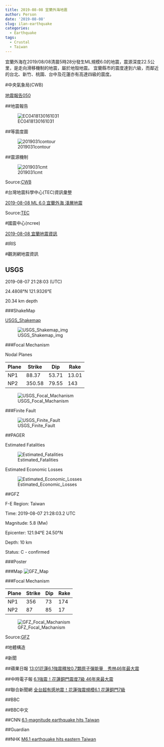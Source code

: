 ```yaml
---
title: 2019-08-08 宜蘭外海地震
author: Person
date: '2019-08-08'
slug: ilan-earthquake
categories:
  - Earthquake
tags:
  - Crustal
  - Taiwan
---
```


宜蘭外海在2019/08/08清晨5時28分發生ML規模6.0的地震，震源深度22.5公里，是走向滑移機制的地震，屬於地殼地震。
宜蘭縣市的震度達到六級，而鄰近的台北、新竹、桃園、台中及花蓮亦有高達四級的震度。



#中央氣象局(CWB)

[地震報告050](https://www.cwb.gov.tw/V7/earthquake/Data/quake/EC0418130161031.htm)

##地震報告

![EC0418130161031](images/20190418/EC0418130161031.gif)


##等震度圖

![2019031contour](images/20190418/2019031contour.gif)


##震源機制

![2019031cmt](images/20190418/2019031cmt.gif)


Source:[CWB](http://www.cwb.gov.tw/V7/index.htm)


#台灣地震科學中心(TEC)資訊彙整

[2019-08-08 ML 6.0 宜蘭外海 淺層地震](http://tec.earth.sinica.edu.tw/new_web/upload/news/EQfile/2019-08-08_M6.0.pdf)


Source:[TEC](http://tec.earth.sinica.edu.tw/new_web/index.php)


#國震中心(ncree)

[2019-08-08 宜蘭地震資訊](https://www.ncree.narl.org.tw/assets/file/20190808_%E5%AE%9C%E8%98%AD%E5%9C%B0%E9%9C%87%E5%BD%99%E6%95%B4%E7%B0%A1%E5%A0%B1_V2.0.pdf)


#IRIS

[]()


#觀測網地震資訊

## USGS
2019-08-07 21:28:03 (UTC)

24.4808°N 121.9326°E

20.34 km depth

###ShakeMap

[USGS_Shakemap](https://earthquake.usgs.gov/earthquakes/eventpage/us6000522g/shakemap/intensity)

![USGS_Shakemap_img](images/20190807/us6000522g_intensity.jpg)

###Focal Mechanism

Nodal Planes

| Plane | Strike | Dip  | Rake |
| ----- | ------ | ---- | ---- |
| NP1   | 88.37 | 53.71  | 13.01  |
| NP2   | 350.58 | 79.55  | 143  |

![USGS_Focal_Machanism](images/20190807/us6000522g_moment-tensor.png)

###Finite Fault

![USGS_Finite_Fault](images/20190807/us6000522g_finite_fault.png)

##PAGER

Estimated Fatalities

![Estimated_Fatalities](images/20190807/us6000522g_alertfatal_small.png)

Estimated Economic Losses

![Estimated_Economic_Losses](images/20190807/us6000522g_alertecon_small.png)


##GFZ

F-E Region:	Taiwan	

Time:	2019-08-07 21:28:03.2 UTC

Magnitude:	5.8 (Mw)

Epicenter:	121.94°E  24.50°N

Depth:	10 km

Status:	C - confirmed


###Poster


###Map
![GFZ_Map](images/20190418/gfz2019pjye.jpg)

###Focal Mechanism

| Plane | Strike | Dip  | Rake |
| ----- | ------ | ---- | ---- |
| NP1   | 356    |  73  | 174  |
| NP2   |  87    |  85  |  17  |


![GFZ_Focal_Machanism](images/20190418/gfz2019pjye_bb.png)

Source:[GFZ](http://geofon.gfz-potsdam.de/eqinfo/event.php?id=gfz2019pjye)

#地體構造



#新聞

##蘋果日報
[13:01花蓮6.1強震釋放0.7顆原子彈能量　秀林46年最大震](https://tw.appledaily.com/new/realtime/20190418/1552633/)

##中時電子報
[6.1強震！花蓮銅門震度7級 46年來最大震](https://www.chinatimes.com/realtimenews/20190418002137-260405?chdtv)

##聯合新聞網
[全台超有感地震！花蓮強震規模6.1 花蓮銅門7級](https://udn.com/news/story/7266/3763062)

##BBC

##BBC中文

##CNN
[6.1-magnitude earthquake hits Taiwan](http://cnnphilippines.com/world/2019/4/18/Taiwan-earthquake.html)

##Guardian

##NHK
[M6.1 earthquake hits eastern Taiwan](https://www3.nhk.or.jp/nhkworld/en/news/20190418_30/)




